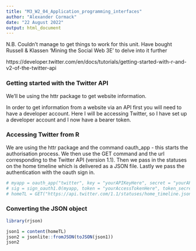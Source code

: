 ```yaml
---
title: "M3_W2_04_Application_programming_interfaces"
author: "Alexander Cormack"
date: "22 August 2022"
output: html_document
---
```


N.B. Couldn't manage to get things to work for this unit. Have bought Russell & Klassen 'Mining the Social Web 3E' to delve into it further


https://developer.twitter.com/en/docs/tutorials/getting-started-with-r-and-v2-of-the-twitter-api


### Getting started with the Twitter API

We'll be using the httr package to get website information.

In order to get information from a website via an API first you will need to have a developer account. Here I will be accessing Twitter, so I have set up a developer account and I now have a bearer token.



### Accessing Twitter from R

We are using the httr package and the command oauth_app - this starts the authorisation process. We then use the GET command and the url corresponding to the Twitter API (version 1.1). Then we pass in the statuses on the home timeline which is delivered as a JSON file. Lastly we pass the authentication with the oauth sign in.

```r
# myapp = oauth_app("twitter", key = "yourAPIKeyHere", secret = "yourAPIKeySecretHere")
# sig = sign_oauth1.0(myapp, token = "yourAccessTokenHere", token_secret = "yourAccessTokenSecretHere")
# homeTL = GET("https://api.twitter.com/1.1/statuses/home_timeline.json", sig)
```


### Converting the JSON object



```r
library(rjson)

json1 = content(homeTL)
json2 = jsonlite::fromJSON(toJSON(json1))
json2
```






